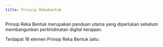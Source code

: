 ```yaml
---
title: Prinsip Rekabentuk
---
```


Prinsip Reka Bentuk merupakan panduan utama yang diperlukan sebelum membangunkan perkhidmatan digital kerajaan.

Terdapat 18 elemen Prinsip Reka Bentuk iaitu:

<Cards>
  <Card
    href="/docs/prinsip/1-berpaksikan-rakyat"
    title="1. Berpaksikan Rakyat"
  />
  <Card href="/docs/prinsip/2-berpacukan-data" title="2. Berpacukan Data" />
  <Card
    href="/docs/prinsip/3-kandungan-terancang"
    title="3. Kandungan Terancang"
  />
  <Card
    href="/docs/prinsip/4-teknologi-bersesuaian"
    title="4. Teknologi Bersesuaian"
  />
  <Card
    href="/docs/prinsip/5-antara-muka-minimalis-dan-mudah"
    title="5. Antara Muka Minimalis dan Mudah"
  />
  <Card href="/docs/prinsip/6-seragam" title="6. Seragam" />
  <Card
    href="/docs/prinsip/7-paparan-menu-jelas"
    title="7. Paparan/Menu Jelas"
  />
  <Card href="/docs/prinsip/8-realistik" title="8. Realistik" />
  <Card href="/docs/prinsip/9-kognitif" title="9. Kognitif" />
  <Card href="/docs/prinsip/10-fleksibel" title="10. Fleksibel" />
  <Card href="/docs/prinsip/11-komunikasi" title="11. Komunikasi" />
  <Card
    href="/docs/prinsip/12-struktur-hierarki"
    title="12. Struktur Hierarki"
  />
  <Card
    href="/docs/prinsip/13-komponen-antara-muka-dan-pengalaman-pengguna-ui-ux"
    title="13. Komponen Antara Muka dan Pengalaman Pengguna (UI/UX)"
  />
  <Card href="/docs/prinsip/14-tipografi" title="14. Tipografi" />
  <Card href="/docs/prinsip/15-tetapan-lalai" title="15. Tetapan Lalai" />
  <Card href="/docs/prinsip/16-kawalan-pengguna" title="16. Kawalan Pengguna" />
  <Card href="/docs/prinsip/17-pencegahan-ralat" title="17. Pencegahan Ralat" />
  <Card
    href="/docs/prinsip/18-panduan-dan-dokumentasi"
    title="18. Panduan dan Dokumentasi"
  />
</Cards>
